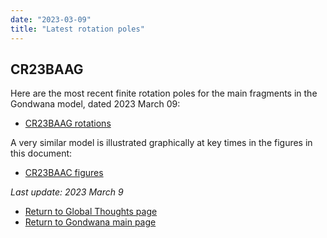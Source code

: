 ```yaml
---
date: "2023-03-09"
title: "Latest rotation poles"
---
```


## CR23BAAG

Here are the most recent finite rotation poles for the main fragments in the Gondwana model, dated 2023 March 09:

* [CR23BAAG rotations](http://www.reeves.nl/upload/CR23BAAG.pdf)

A very similar model is illustrated graphically at key times in the figures in this document:
* [CR23BAAC figures](http://www.reeves.nl/upload/CR23BAAC-figures.pdf)

*Last update: 2023 March 9*

* [Return to Global Thoughts page](../other-material)
* [Return to Gondwana main page](../../gondwana)

